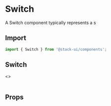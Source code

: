 

<Meta title="Components/Switch" component="Switch"   />

<Story name="Import" />

# Switch

A Switch component typically represents a s 


## Import  

```jsx
import { Switch } from '@stack-ui/components';
```


## Switch 

<Preview withToolbar>
    <Story name="switch">
        <>
         <Switch label="switch btn" />
         <br />
         <br />
          <Switch  />
        </>
    </Story>
</Preview>

<Story name="Props" />

## Props

<Props of={SwitchTypes} />